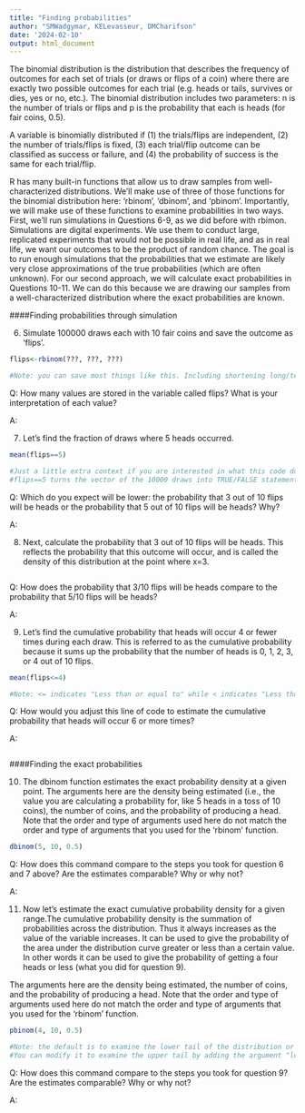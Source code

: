 ---
title: "Finding probabilities"
author: "SMWadgymar, KELevasseur, DMCharifson"
date: '2024-02-10'
output: html_document
---


The binomial distribution is the distribution that describes the frequency of outcomes for each set of trials (or draws or flips of a coin) where there are exactly two possible outcomes for each trial (e.g. heads or tails, survives or dies, yes or no, etc.). The binomial distribution includes two parameters: n is the number of trials or flips and p is the probability that each is heads (for fair coins, 0.5).  

A variable is binomially distributed if (1) the trials/flips are independent, (2) the number of trials/flips is fixed, (3) each trial/flip outcome can be classified as success or failure, and (4) the probability of success is the same for each trial/flip.

R has many built-in functions that allow us to draw samples from well-characterized distributions. We’ll make use of three of those functions for the binomial distribution here: ‘rbinom’, ‘dbinom’, and ‘pbinom’. Importantly, we will make use of these functions to examine probabilities in two ways. First, we’ll run simulations in Questions 6-9, as we did before with rbimon. Simulations are digital experiments. We use them to conduct large, replicated experiments that would not be possible in real life, and as in real life, we want our outcomes to be the product of random chance. The goal is to run enough simulations that the probabilities that we estimate are likely very close approximations of the true probabilities (which are often unknown). For our second approach, we will calculate exact probabilities in Questions 10-11. We can do this because we are drawing our samples from a well-characterized distribution where the exact probabilities are known.


####Finding probabilities through simulation

6) Simulate 100000 draws each with 10 fair coins and save the outcome as 'flips'.

```{r}
flips<-rbinom(???, ???, ???)

#Note: you can save most things like this. Including shortening long/tedious inputs like: dds.discr$expenditures you could have saved that as a value that you name, like: expend <- dds.discr$expenditures. Then you can just use the briefer "expend"
```

Q: How many values are stored in the variable called flips?  What is your interpretation of each value?

A: 


7) Let's find the fraction of draws where 5 heads occurred.

```{r}
mean(flips==5)

#Just a little extra context if you are interested in what this code does:
#flips==5 turns the vector of the 10000 draws into TRUE/FALSE statements. mean() here interacts with such a vector a bit differently than usual, turning all the True statements into 1 and all the False statements into 0. Thus the mean of this list of 0's and 1's will be proportional to the number of draws that equals 5 (e.g., # of trues)
```

Q: Which do you expect will be lower: the probability that 3 out of 10 flips will be heads or the probability that 5 out of 10 flips will be heads? Why?  

A: 


8) Next, calculate the probability that 3 out of 10 flips will be heads. This reflects the probability that this outcome will occur, and is called the density of this distribution at the point where x=3.

```{r}

```

Q: How does the probability that 3/10 flips will be heads compare to the probability that 5/10 flips will be heads?

A:


9) Let's find the cumulative probability that heads will occur 4 or fewer times during each draw. This is referred to as the cumulative probability because it sums up the probability that the number of heads is 0, 1, 2, 3, or 4 out of 10 flips.

```{r}
mean(flips<=4)

#Note: <= indicates "Less than or equal to" while < indicates "Less than"
```

Q: How would you adjust this line of code to estimate the cumulative probability that heads will occur 6 or more times?

A:
```{r}

```



####Finding the exact probabilities

10) The dbinom function estimates the exact probability density at a given point. The arguments here are the density being estimated (i.e., the value you are calculating a probability for, like 5 heads in a toss of 10 coins), the number of coins, and the probability of producing a head. Note that the order and type of arguments used here do not match the order and type of arguments that you used for the 'rbinom' function.

```{r}
dbinom(5, 10, 0.5)
```

Q: How does this command compare to the steps you took for question 6 and 7 above? Are the estimates comparable? Why or why not?

A: 


11) Now let's estimate the exact cumulative probability density for a given range.The cumulative probability density is the summation of probabilities across the distribution. Thus it always increases as the value of the variable increases. It can be used to give the probability of the area under the distribution curve greater or less than a certain value. In other words it can be used to give the probability of getting a four heads or less (what you did for question 9).

The arguments here are the density being estimated, the number of coins, and the probability of producing a head. Note that the order and type of arguments used here do not match the order and type of arguments that you used for the 'rbinom' function.

```{r}
pbinom(4, 10, 0.5)

#Note: the default is to examine the lower tail of the distribution or the probabilities that are less than or equal to 4 in this case. 
#You can modify it to examine the upper tail by adding the argument "lower.tail=FALSE". Which will show you probabilities greater than or equal to 4.
```

Q: How does this command compare to the steps you took for question 9? Are the estimates comparable? Why or why not?

A: 


